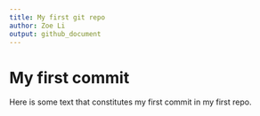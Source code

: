 ```yaml
---
title: My first git repo
author: Zoe Li
output: github_document
---
```


# My first commit

Here is some text that constitutes my first commit in my first repo.